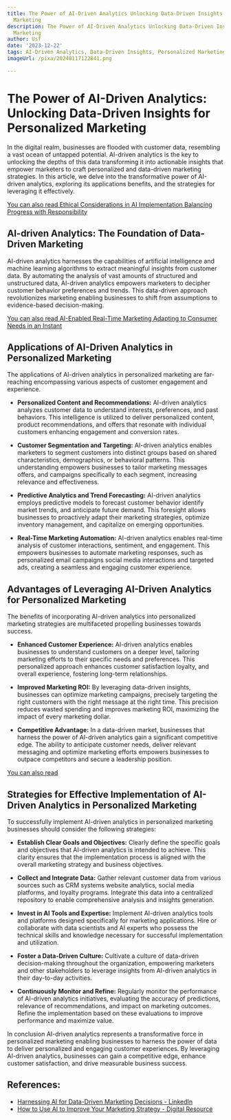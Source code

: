 ```yaml
---
title: The Power of AI-Driven Analytics Unlocking Data-Driven Insights for Personalized
  Marketing
description: The Power of AI-Driven Analytics Unlocking Data-Driven Insights for Personalized
  Marketing
author: Usf
date: '2023-12-22'
tags: AI-Driven Analytics, Data-Driven Insights, Personalized Marketing
imageUrl: /pixa/20240117122841.png

---
```

# The Power of AI-Driven Analytics: Unlocking Data-Driven Insights for Personalized Marketing

In the digital realm, businesses are  flooded with customer  data, resembling a vast ocean of  untapped potential. AI-driven analytics is  the key to unlocking the depths  of this data transforming  it into actionable insights that empower marketers  to  craft  personalized and data-driven marketing strategies. In this article,  we delve into the transformative power of AI-driven analytics, exploring its applications benefits, and the strategies for leveraging it effectively.

[You can also read Ethical Considerations in  AI Implementation  Balancing Progress with Responsibility](Ethical%20Considerations%20in%20AI%20Implementation%20Balancing%20Progress%20with%20Responsibility)


## AI-driven Analytics: The Foundation of Data-Driven Marketing

AI-driven analytics  harnesses the  capabilities of artificial intelligence and machine  learning algorithms to extract  meaningful insights from  customer data. By automating the analysis of vast amounts of structured and unstructured data, AI-driven analytics empowers marketers to decipher  customer behavior preferences and trends.  This data-driven approach revolutionizes marketing enabling businesses to shift from assumptions to evidence-based  decision-making.

[You can also read AI-Enabled Real-Time Marketing Adapting to Consumer Needs in  an Instant](AI-Enabled%20Real-Time%20Marketing%20Adapting%20to%20Consumer%20Needs%20in%20an%20Instant)


## Applications of AI-Driven Analytics in Personalized Marketing

The applications of AI-driven analytics in personalized  marketing are far-reaching encompassing various aspects of customer engagement and experience.

- **Personalized Content and Recommendations:** AI-driven analytics  analyzes customer data to understand interests, preferences, and past  behaviors. This intelligence is utilized to deliver  personalized content, product recommendations, and offers that resonate  with individual customers  enhancing engagement and conversion rates.

- **Customer Segmentation and Targeting:** AI-driven analytics enables marketers to segment customers into  distinct groups based on shared characteristics, demographics, or behavioral patterns.  This understanding  empowers businesses to tailor marketing messages offers, and campaigns specifically to each segment, increasing relevance  and effectiveness.

- **Predictive Analytics and Trend Forecasting:** AI-driven analytics employs predictive models to forecast customer behavior identify market  trends, and anticipate future  demand. This foresight allows businesses to proactively  adapt their marketing strategies, optimize  inventory management, and capitalize  on emerging opportunities.

- **Real-Time Marketing Automation:** AI-driven  analytics enables real-time analysis of customer interactions, sentiment, and engagement. This empowers businesses to automate  marketing  responses, such as personalized email campaigns social media  interactions and targeted ads, creating  a seamless and engaging customer experience.

## Advantages of Leveraging AI-Driven Analytics for Personalized Marketing

The benefits of incorporating  AI-driven analytics  into personalized marketing strategies are  multifaceted propelling businesses towards success.

- **Enhanced Customer Experience:** AI-driven analytics enables businesses to understand customers on a deeper level, tailoring marketing efforts to their specific needs  and preferences. This personalized  approach enhances customer satisfaction loyalty, and overall experience, fostering long-term relationships.

- **Improved Marketing ROI:** By leveraging data-driven insights, businesses can optimize marketing campaigns, precisely  targeting the right customers with the right message at the right time. This precision reduces wasted spending and improves marketing ROI,  maximizing the impact of  every marketing  dollar.

- **Competitive Advantage:** In a data-driven market, businesses that harness the power of AI-driven analytics gain a significant competitive edge. The  ability to anticipate customer needs, deliver relevant messaging and optimize marketing efforts empowers businesses to  outpace competitors and secure a leadership position.

[You can also read ]()


## Strategies for Effective Implementation of AI-Driven Analytics in Personalized Marketing

To successfully implement AI-driven analytics in personalized marketing businesses should consider the  following strategies:

- **Establish Clear Goals and Objectives:** Clearly define the specific  goals and objectives that  AI-driven analytics is intended to achieve. This clarity ensures that the implementation process is aligned with the overall marketing strategy and business objectives.

-  **Collect and Integrate Data:** Gather relevant customer data from various sources such as CRM  systems website analytics, social media platforms, and loyalty programs. Integrate  this data into a centralized repository to  enable comprehensive analysis and insights generation.

- **Invest in  AI Tools and Expertise:**  Implement AI-driven analytics tools  and platforms designed specifically for marketing applications. Hire or collaborate with data scientists and AI experts who possess  the technical skills and knowledge necessary for successful implementation and utilization.

- **Foster a Data-Driven Culture:**  Cultivate a culture of data-driven decision-making throughout the organization, empowering marketers and other stakeholders  to leverage  insights from AI-driven analytics in their day-to-day activities.

-  **Continuously Monitor and Refine:** Regularly monitor the performance of  AI-driven analytics initiatives, evaluating the accuracy of predictions, relevance of recommendations, and impact on marketing outcomes. Refine the implementation based on these evaluations to  improve performance  and  maximize value.

In conclusion AI-driven analytics represents a transformative force in personalized marketing enabling businesses to harness the power of data to deliver personalized and engaging customer  experiences. By leveraging AI-driven analytics, businesses can gain a competitive edge, enhance customer satisfaction, and drive measurable business  success.

## References:
- [Harnessing AI for Data-Driven Marketing Decisions - LinkedIn](https://www.linkedin.com/pulse/harnessing-ai-data-driven-marketing-decisions-attentiongrabbers)
- [How to Use AI to Improve Your Marketing Strategy - Digital Resource](https://www.yourdigitalresource.com/post/ai-to-improve-your-marketing-strategy)
